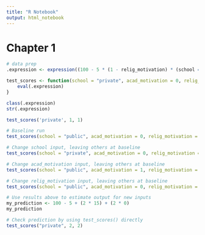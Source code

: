 ```yaml
---
title: "R Notebook"
output: html_notebook
---
```


# Chapter 1 

```r
# data prep
.expression <- expression((100 - 5 * (1 - relig_motivation) * (school == "private")) * 1.15^acad_motivation)

test_scores <- function(school = "private", acad_motivation = 0, relig_motivation = 0) {
    eval(.expression)
}

class(.expression)
str(.expression)
```

```r
test_scores('private', 1, 1)
```

```r
# Baseline run
test_scores(school = "public", acad_motivation = 0, relig_motivation = 0)

# Change school input, leaving others at baseline
test_scores(school = "private", acad_motivation = 0, relig_motivation = 0)

# Change acad_motivation input, leaving others at baseline
test_scores(school = "public", acad_motivation = 1, relig_motivation = 0)

# Change relig_motivation input, leaving others at baseline
test_scores(school = "public", acad_motivation = 0, relig_motivation = 1)

# Use results above to estimate output for new inputs
my_prediction <- 100 - 5 + (2 * 15) + (2 * 0)
my_prediction

# Check prediction by using test_scores() directly
test_scores("private", 2, 2)
```




















